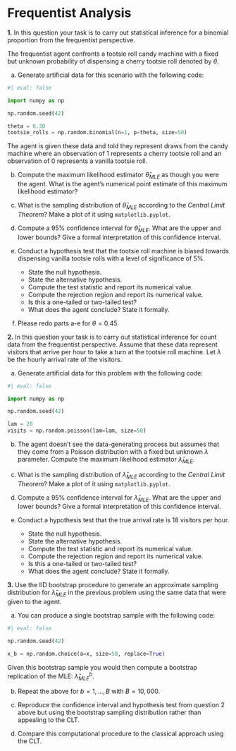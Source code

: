 # __Frequentist Analysis__ {.unnumbered}

__1.__ In this question your task is to carry out statistical inference for a binomial proportion from the frequentist perspective.

The frequentist agent confronts a tootsie roll candy machine with a fixed but unknown probability of dispensing a cherry tootsie roll denoted by $\theta$.

a. Generate artificial data for this scenario with the following code:

```python
#| eval: false

import numpy as np

np.random.seed(42)

theta = 0.30
tootsie_rolls = np.random.binomial(n=1, p=theta, size=50)
```

The agent is given these data and told they represent draws from the candy machine where an observation of $1$ represents a cherry tootsie roll and an observation of $0$ represents a vanilla tootsie roll. 

b. Compute the maximum likelihood estimator $\hat{\theta}_{MLE}$ as though you were the agent. What is the agent's numerical point estimate of this maximum likelihood estimator?

c. What is the sampling distribution of $\hat{\theta}_{MLE}$ according to the _Central Limit Theorem_? Make a plot of it using `matplotlib.pyplot`. 

d. Compute a $95\%$ confidence interval for $\hat{\theta}_{MLE}$. What are the upper and lower bounds? Give a formal interpretation of this confidence interval.

e. Conduct a hypothesis test that the tootsie roll machine is biased towards dispensing vanilla tootsie rolls with a level of significance of $5\%$.
   - State the null hypothesis.
   - State the alternative hypothesis.
   - Compute the test statistic and report its numerical value.
   - Compute the rejection region and report its numerical value.
   - Is this a one-tailed or two-tailed test?
   - What does the agent conclude? State it formally.

f. Please redo parts a-e for $\theta = 0.45$. 


__2.__ In this question your task is to carry out statistical inference for count data from the frequentist perspective. Assume that these data represent visitors that arrive per hour to take a turn at the tootsie roll machine. Let $\lambda$ be the hourly arrival rate of the visitors. 

a. Generate artificial data for this problem with the following code: 

```python
#| eval: false

import numpy as np

np.random.seed(42)

lam = 20
visits = np.random.poisson(lam=lam, size=50)
```

b. The agent doesn't see the data-generating process but assumes that they come from a Poisson distribution with a fixed but unknown $\lambda$ parameter. Compute the maximum likelihood estimator $\hat{\lambda}_{MLE}$. 

c. What is the sampling distribution of $\hat{\lambda}_{MLE}$ according to the _Central Limit Theorem_? Make a plot of it using `matplotlib.pyplot`. 

d. Compute a $95\%$ confidence interval for $\hat{\lambda}_{MLE}$. What are the upper and lower bounds? Give a formal interpretation of this confidence interval.

e. Conduct a hypothesis test that the true arrival rate is 18 visitors per hour.  
   - State the null hypothesis.
   - State the alternative hypothesis.
   - Compute the test statistic and report its numerical value.
   - Compute the rejection region and report its numerical value.
   - Is this a one-tailed or two-tailed test?
   - What does the agent conclude? State it formally.

__3.__ Use the IID bootstrap procedure to generate an approximate sampling distribution for $\hat{\lambda}_{MLE}$ in the previous problem using the same data that were given to the agent.  

a. You can produce a single bootstrap sample with the following code: 

```python
#| eval: false

np.random.seed(42)

x_b = np.random.choice(a=x, size=50, replace=True)
```

Given this bootstrap sample you would then compute a bootstrap replication of the MLE: $\hat{\lambda}^{b}_{MLE}$.

b. Repeat the above for $b = 1, \ldots, B$ with $B = 10,000$. 

c. Reproduce the confidence interval and hypothesis test from question 2 above but using the bootstrap sampling distribution rather than appealing to the CLT.

d. Compare this computational procedure to the classical approach using the CLT. 
